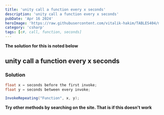 ```yaml
---
title: 'unity call a function every x seconds'
description: 'unity call a function every x seconds'
pubDate: 'Apr 16 2024'
heroImage: 'https://raw.githubusercontent.com/vitalik-hakim/TABLES404/main/error_b/c%23.png'
category: 'csharp'
tags: [c#, call, function, seconds]
---
```


**The solution for this is noted below**

## unity call a function every x seconds

### Solution

```csharp
float x = seconds before the first invoke;
float y = seconds between every invoke;

InvokeRepeating("Function", x, y);
```

**Try other methods by searching on the site. That is if this doesn't work**
